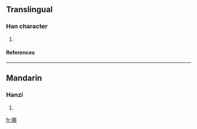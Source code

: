 ==Translingual==
===Han character===
{{Han char|rn=64|rad=手|as=11|sn=14|four=5802<sub>7</sub>|canj=手人日竹 (QOAH)}}
# {{defn|Han|sort=手11}}
====References====
{{Han ref|kx=0450.210|dkj=12607|dj=0801.050|hdz=31947.060|uh=6465|ud=25701|bh=E1F2|bd=57842}}

----
==Mandarin==
===Hanzi===
{{cmn-hanzi|pin=[[tàng]] (tang4)|wg=t'ang<sup>4</sup>}}
# {{defn|Mandarin}}

[[fr:摥]]